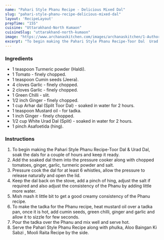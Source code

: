 ---
name: "Pahari Style Phanu Recipe - Delicious Mixed Dal"
slug: "pahari-style-phanu-recipe-delicious-mixed-dal"
layout: 'RecipeLayout'
prepTime: "155"
cuisine: "Uttarakhand-North Kumaon"
cuisineSlug: "uttarakhand-north-kumaon"
image: "https://www.archanaskitchen.com/images/archanaskitchen/1-Author/sibyl-archanaskitchen.com/Pahari_Style_Phanu_Recipe_Toor_Dal__Urad_Dal_1600.jpg"
excerpt: "To begin making the Pahari Style Phanu Recipe-Toor Dal  Urad Dal, soak the dals for a couple of hours and keep it ready"
---

### Ingredients

- 1 teaspoon Turmeric powder (Haldi).
- 1 Tomato - finely chopped.
- 1 teaspoon Cumin seeds (Jeera).
- 4 cloves Garlic - finely chopped.
- 2 cloves Garlic - finely chopped.
- 1 Green Chilli - slit.
- 1/2 inch Ginger - finely chopped.
- 1 cup Arhar dal (Split Toor Dal) - soaked in water for 2 hours.
- 1 teaspoon Mustard oil - for tadka.
- 1 inch Ginger - finely chopped.
- 1/2 cup White Urad Dal (Split) - soaked in water for 2 hours.
- 1 pinch Asafoetida (hing).

### Instructions

1. To begin making the Pahari Style Phanu Recipe-Toor Dal & Urad Dal, soak the dals for a couple of hours and keep it ready.
1. Add the soaked dal them into the pressure cooker along with chopped tomatoes, ginger, garlic, turmeric powder and salt.
1. Pressure cook the dal for at least 6 whistles, allow the pressure to release naturally and open the lid.
1. Keep the dal back on the stove, add a pinch of hing, adjust the salt if required and also adjust the consistency of the Phanu by adding little more water.
1.  Mish mash it little bit to get a good creamy consistency of the Phanu recipe.
1. To make the tadka for the Phanu recipe, heat mustard oil over a tadka pan, once it is hot, add cumin seeds, green chilli, ginger and garlic and allow it to sizzle for few seconds.
1. Pour the tadka over the Phanu and mix well and serve hot.
1. Serve the Pahari Style Phanu Recipe along with phulka, Aloo Baingan Ki Sabzi , Mooli Raita Recipe by the side.

